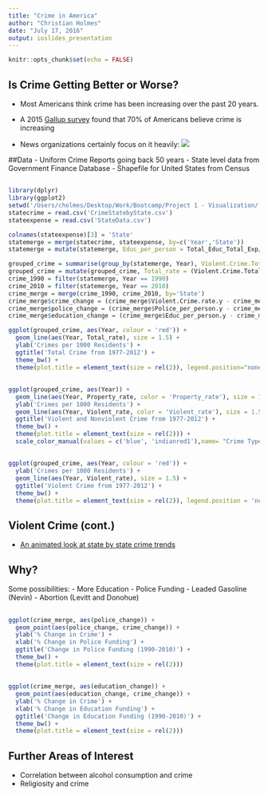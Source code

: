 ```yaml
---
title: "Crime in America"
author: "Christian Holmes"
date: "July 17, 2016"
output: ioslides_presentation
---
```


```r
knitr::opts_chunk$set(echo = FALSE)
```

## Is Crime Getting Better or Worse?

- Most Americans think crime has been increasing over the past 20 years.

- A 2015 [Gallup survey](http://www.gallup.com/poll/186308/americans-say-crime-rising.aspx) found that 70% of Americans believe crime is increasing

- News organizations certainly focus on it heavily: ![](~/oreilly-chicago.jpg)

##Data
- Uniform Crime Reports going back 50 years
- State level data from Government Finance Database
- Shapefile for United States from Census

## 


``` r
library(dplyr)
library(ggplot2)
setwd('/Users/cholmes/Desktop/Work/Bootcamp/Project 1 - Visualization/')
statecrime = read.csv('CrimeStatebyState.csv')
stateexpense = read.csv('StateData.csv')

colnames(stateexpense)[3] = 'State'
statemerge = merge(statecrime, stateexpense, by=c('Year','State'))
statemerge = mutate(statemerge, Educ_per_person = Total_Educ_Total_Exp/Population.x, Police_per_person = Police_Prot_Total_Exp/Population.x, Violent_rate = Violent.crime.total/Population.x, Property_rate = Property.crime.total/Population.x)

grouped_crime = summarise(group_by(statemerge, Year), Violent.Crime.Total = sum(Violent.crime.total), Property.Crime.Total = sum(Property.crime.total), Population = sum(Population.x), Education = sum(Total_Educ_Total_Exp), Police = sum(Police_Prot_Total_Exp))
grouped_crime = mutate(grouped_crime, Total_rate = (Violent.Crime.Total+Property.Crime.Total)*1000/Population, Violent_rate = Violent.Crime.Total*1000/Population, Property_rate = Property.Crime.Total*1000/Population, Education_rate = Education/Population, Police_rate = Police/Population)
crime_1990 = filter(statemerge, Year == 1990)
crime_2010 = filter(statemerge, Year == 2010)
crime_merge = merge(crime_1990, crime_2010, by='State')
crime_merge$crime_change = (crime_merge$Violent.Crime.rate.y - crime_merge$Violent.Crime.rate.x)/crime_merge$Violent.Crime.rate.x
crime_merge$police_change = (crime_merge$Police_per_person.y - crime_merge$Police_per_person.x)/crime_merge$Police_per_person.x
crime_merge$education_change = (crime_merge$Educ_per_person.y - crime_merge$Educ_per_person.x)/crime_merge$Educ_per_person.x

ggplot(grouped_crime, aes(Year, colour = 'red')) + 
  geom_line(aes(Year, Total_rate), size = 1.5) +
  ylab('Crimes per 1000 Residents') +
  ggtitle('Total Crime from 1977-2012') +
  theme_bw() +
  theme(plot.title = element_text(size = rel(2)), legend.position="none")


```

## 
``` r
ggplot(grouped_crime, aes(Year)) + 
  geom_line(aes(Year, Property_rate, color = 'Property_rate'), size = 1.5) +
  ylab('Crimes per 1000 Residents') +
  geom_line(aes(Year, Violent_rate, color = 'Violent_rate'), size = 1.5) +
  ggtitle('Violent and Nonviolent Crime from 1977-2012') +
  theme_bw() +
  theme(plot.title = element_text(size = rel(2))) +
  scale_color_manual(values = c('blue', 'indianred1'),name= "Crime Type", labels=c("Property", "Violent"))
```

##
``` r
ggplot(grouped_crime, aes(Year, colour = 'red')) + 
  ylab('Crimes per 1000 Residents') +
  geom_line(aes(Year, Violent_rate), size = 1.5) +
  ggtitle('Violent Crime from 1977-2012') +
  theme_bw() +
  theme(plot.title = element_text(size = rel(2)), legend.position = 'none')
```

## Violent Crime (cont.)
- [An animated look at state by state crime trends](http://gifmaker.cc/PlayGIFAnimation.php?folder=20160717061D8Vm1jh0JSZqSUfqW2brP&file=output_D78hlA.gif)

## Why?
Some possibilities:
- More Education
- Police Funding
- Leaded Gasoline (Nevin)
- Abortion (Levitt and Donohue)

##
``` r
ggplot(crime_merge, aes(police_change)) +
  geom_point(aes(police_change, crime_change)) +
  ylab('% Change in Crime') + 
  xlab('% Change in Police Funding') +
  ggtitle('Change in Police Funding (1990-2010)') +
  theme_bw() +
  theme(plot.title = element_text(size = rel(2)))
```

## 
``` r
ggplot(crime_merge, aes(education_change)) +
  geom_point(aes(education_change, crime_change)) +
  ylab('% Change in Crime') + 
  xlab('% Change in Education Funding') +
  ggtitle('Change in Education Funding (1990-2010)') +
  theme_bw() +
  theme(plot.title = element_text(size = rel(2)))
```

## Further Areas of Interest
- Correlation between alcohol consumption and crime
- Religiosity and crime


